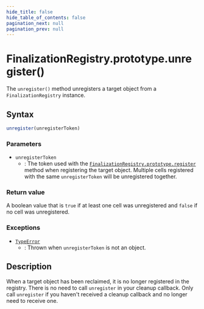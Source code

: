 ```yaml
---
hide_title: false
hide_table_of_contents: false
pagination_next: null
pagination_prev: null
---
```

# FinalizationRegistry.prototype.unregister()

The `unregister()` method unregisters a target object from a
`FinalizationRegistry` instance.

## Syntax

```js
unregister(unregisterToken)
```

### Parameters

- `unregisterToken`
  - : The token used with the [`FinalizationRegistry.prototype.register`](./register.md) method when registering the target object. Multiple cells registered with the same `unregisterToken` will be unregistered together.

### Return value

A boolean value that is `true` if at least one cell was unregistered and `false` if no cell was unregistered.

### Exceptions

- [`TypeError`](../../../globals/TypeError/TypeError.md)
  - : Thrown when `unregisterToken` is not an object.

## Description

When a target object has been reclaimed, it is no longer registered in the registry.
There is no need to call `unregister` in your cleanup callback. Only call
`unregister` if you haven't received a cleanup callback and no longer need
to receive one.
